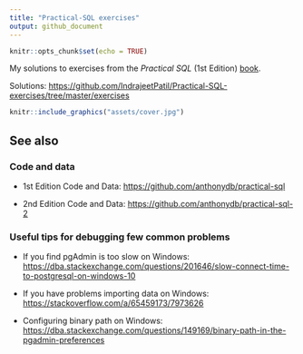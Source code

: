 ```yaml
---
title: "Practical-SQL exercises"
output: github_document
---
```


```r
knitr::opts_chunk$set(echo = TRUE)
```

My solutions to exercises from the _Practical SQL_ (1st Edition) [book](https://nostarch.com/practicalSQL).

Solutions: <https://github.com/IndrajeetPatil/Practical-SQL-exercises/tree/master/exercises>

```r
knitr::include_graphics("assets/cover.jpg")
```

## See also

### Code and data

- 1st Edition Code and Data: <https://github.com/anthonydb/practical-sql>

- 2nd Edition Code and Data: <https://github.com/anthonydb/practical-sql-2>

### Useful tips for debugging few common problems

- If you find pgAdmin is too slow on Windows: <https://dba.stackexchange.com/questions/201646/slow-connect-time-to-postgresql-on-windows-10>

- If you have problems importing data on Windows: <https://stackoverflow.com/a/65459173/7973626>

- Configuring binary path on Windows: <https://dba.stackexchange.com/questions/149169/binary-path-in-the-pgadmin-preferences>
